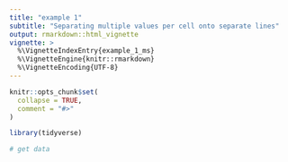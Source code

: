 ```yaml
---
title: "example 1"
subtitle: "Separating multiple values per cell onto separate lines"
output: rmarkdown::html_vignette
vignette: >
  %\VignetteIndexEntry{example_1_ms}
  %\VignetteEngine{knitr::rmarkdown}
  %\VignetteEncoding{UTF-8}
---
```


```r
knitr::opts_chunk$set(
  collapse = TRUE,
  comment = "#>"
)
```

```r
library(tidyverse)


```



```r
# get data

```


